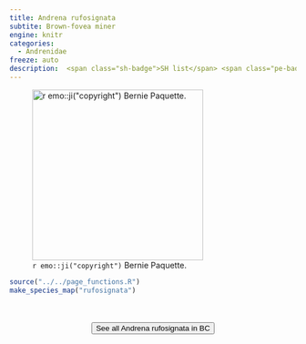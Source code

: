 ```yaml
---
title: Andrena rufosignata
subtite: Brown-fovea miner
engine: knitr
categories:
  - Andrenidae
freeze: auto
description:  <span class="sh-badge">SH list</span> <span class="pe-badge">PM Evidence</span>
---
```

![`r emo::ji("copyright")` Bernie Paquette.](https://inaturalist-open-data.s3.amazonaws.com/photos/298527330/large.jpeg){height=300}





```r
source("../../page_functions.R")
make_species_map("rufosignata")
```
<br><br>
<center>


<a href="https://www.zoology.ubc.ca/entomology/main/Hymenoptera/Andrenidae/Andrena%20rufosignata.php"><button type="button" class="btn btn-secondary">See all Andrena rufosignata in BC <i class="fa-solid fa-arrow-up-right-from-square"></i> </button></a>
</center>
